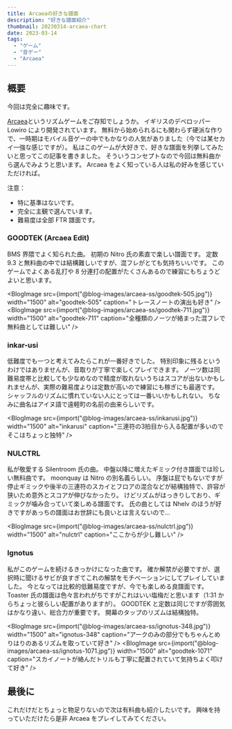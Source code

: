 ```yaml
---
title: Arcaeaの好きな譜面
description: "好きな譜面紹介"
thumbnail: 20230314-arcaea-chart
date: 2023-03-14
tags:
  - "ゲーム"
  - "音ゲー"
  - "Arcaea"
---
```



## 概要

今回は完全に趣味です。

[Arcaea](https://arcaea.lowiro.com/ja)というリズムゲームをご存知でしょうか。
イギリスのデベロッパー Lowiro により開発されています。
無料から始められるにも関わらず硬派な作りで、一時期はモバイル音ゲーの中でもかなりの人気がありました（今では某セカイ一強な感じですが）。
私はこのゲームが大好きで、好きな譜面を列挙してみたいと思ってこの記事を書きました。
そういうコンセプトなので今回は無料曲から選んでみようと思います。
Arcaea をよく知っている人は私の好みを感じていただければ。

注意：

- 特に基準はないです。
- 完全に主観で選んでいます。
- 難易度は全部 FTR 譜面です。

### GOODTEK (Arcaea Edit)

<SongRatingChart
  composer="EBIMAYO"
  designer="Nitro"
  level={9.3}
  notes={968}
  length={123}
  bpm={190}
/>

BMS 界隈でよく知られた曲。
初期の Nitro 氏の素直で楽しい譜面です。
定数 9.3 と無料曲の中では結構難しいですが、混フレがとても気持ちいいです。
このゲームでよくある乱打や 8 分連打の配置がたくさんあるので練習にもちょうどよいと思います。

<BlogImage
  src={import("@blog-images/arcaea-ss/goodtek-505.jpg")}
  width="1500"
  alt="goodtek-505"
  caption="トレースノートの演出も好き"
/>
<BlogImage
  src={import("@blog-images/arcaea-ss/goodtek-711.jpg")}
  width="1500"
  alt="goodtek-711"
  caption="全種類のノーツが絡まった混フレで無料曲としては難しい"
/>

### inkar-usi

<SongRatingChart
  composer="DIA"
  designer="Kurorak"
  level={7.5}
  notes={463}
  length={143}
  bpm={102}
/>

低難度でも一つと考えてみたらこれが一番好きでした。
特別印象に残るというわけではありませんが、音取りが丁寧で楽しくプレイできます。
ノーツ数は同難易度帯と比較しても少なめなので精度が取れないうちはスコアが出ないかもしれませんが、実際の難易度よりは定数が高いので練習にも稼ぎにも最適です。
シャッフルのリズムに慣れていない人にとっては一番いいかもしれない。
ちなみに曲名はアイヌ語で遠軽町の名前の由来らしいです。

<BlogImage
  src={import("@blog-images/arcaea-ss/inkarusi.jpg")}
  width="1500"
  alt="inkarusi"
  caption="三連符の3拍目から入る配置が多いのでそこはちょっと独特"
/>

### NULCTRL

<SongRatingChart
  composer="Silentroom"
  designer="moonquay [NUL]"
  level={9.5}
  notes={715}
  length={152}
  bpm={100}
/>

私が敬愛する Silentroom 氏の曲。
中盤以降に増えたギミック付き譜面では珍しい無料曲です。
moonquay は Nitro の別名義らしい。
序盤は屁でもないですが停止ギミックや後半の三連符のスカイとフロアの混合などが結構独特で、許容が狭いため意外とスコアが伸びなかったり。
けどリズムがはっきりしており、ギミックが噛み合っていて楽しめる譜面です。
氏の曲としては Nhelv のほうが好きですがあっちの譜面はお世辞にも良いとは言えないので...

<BlogImage
  src={import("@blog-images/arcaea-ss/nulctrl.jpg")}
  width="1500"
  alt="nulctrl"
  caption="ここからが少し難しい"
/>

### Ignotus

<SongRatingChart
  composer="ak+q"
  designer="Toaster"
  level={9.3}
  notes={1225}
  length={147}
  bpm={170}
/>

私がこのゲームを続けるきっかけになった曲です。
確か解禁が必要ですが、選択時に聞けるサビが良すぎてこれの解禁をモチベーションにしてプレイしていました。
今となっては比較的低難易度ですが、今でも楽しめる良譜面です。
Toaster 氏の譜面は色々言われがちですがこれはいい塩梅だと思います（1:31 からちょっと彼らしい配置がありますが）。
GOODTEK と定数は同じですが雰囲気はかなり違い、総合力が重要です。
開幕のタップのリズムは結構独特。

<BlogImage
  src={import("@blog-images/arcaea-ss/ignotus-348.jpg")}
  width="1500"
  alt="ignotus-348"
  caption="アークのみの部分でもちゃんとめりはりのあるリズムを取っていて好き"
/>
<BlogImage
  src={import("@blog-images/arcaea-ss/ignotus-1071.jpg")}
  width="1500"
  alt="goodtek-1071"
  caption="スカイノートが絡んだトリルも丁寧に配置されていて気持ちよく叩けて好き"
/>

## 最後に

これだけだとちょっと物足りないので次は有料曲も紹介したいです。
興味を持っていただけたら是非 Arcaea をプレイしてみてください。
